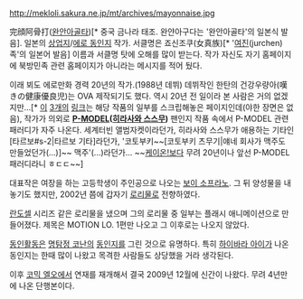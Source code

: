 http://mekloli.sakura.ne.jp/mt/archives/mayonnaise.jpg

完顔阿骨打([[완안아골타]])[* 중국 금나라 태조. 완얀아구다는 '완안아골타'의 일본식 발음]. 일본의 [[상업지]]/[[에로 동인지]] 작가. 서클명은 죠신조쿠(女真族)[* '[[여진]](jurchen)족'의 일본어 발음]
이름과 서클명 탓에 오해를 많이 받는다. 작가 자신도 자기 홈페이지에 북방민족 관련 홈페이지가 아니라는 메시지를 적어 뒀다.

이래 뵈도 에로만화 경력 20년의 작가.(1988년 데뷔) 데뷔작인 한탄의 건강우량아(嘆きの健康優良児)는 OVA 제작되기도 했다. 역시 20년 전 일이라 본 사람은 거의 없겠지만...[* [http://ameblo.jp/blueniceday/entry-10252269201.html 이] [http://ameblo.jp/blueniceday/entry-10252786138.html 3개의] [http://ameblo.jp/blueniceday/entry-10253534789.html 링크]는 해당 작품의 일부를 스크립해놓은 페이지인데(야한 장면은 없음), 작가가 의외로 '''[[P-MODEL]]([[히라사와 스스무]])''' 팬인지 작품 속에서 P-MODEL 관련 패러디가 자주 나온다. 세계터빈 앨범자켓이라던가, 히라사와 스스무가 애용하는 기타인 [타르보#s-2|타르보 기타]라던가, '코토부키~~[코토부키 츠무기|얘네 회사가 맥주도 만들었던가(...)]~~ 맥주'(...)라던가... ~~[[케이온!]]보다 무려 20년이나 앞선 P-MODEL 패러디라니 ㅎㄷㄷ~~]

대표작은 여장을 하는 고등학생이 주인공으로 나오는 [[보이 소프라노]]. 그 뒤 양성물을 내놓기도 했지만, 2002년 쯤에 갑자기 [[로리]]물로 전향하였다.

[[란도셀]] 시리즈 같은 로리물을 냈으며 그의 로리물 중 일부는 플래시 애니메이션으로 만들어졌다. 제목은 MOTION LO. 1편만 나오고 그 이후로는 나오지 않았다.

[[동인]]활동은 [[명탐정 코난]]의 [[동인지]]를 그린 것으로 유명하다. 특히 [[하이바라 아이]]가 나온 동인지는 한때 많이 나왔고 목격한 사람들도 상당했을 거라 생각된다.

이후 [[코믹 엘오]]에서 연재를 재개해서 결국 2009년 12월에 신간이 나왔다. 무려 4년만에 나온 단행본이다.
